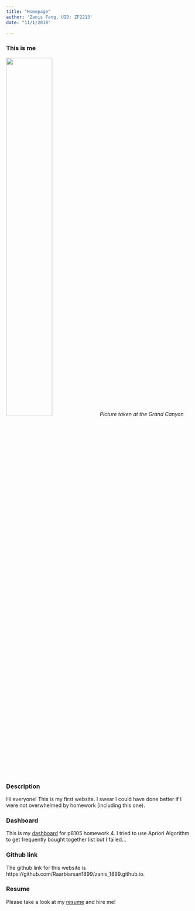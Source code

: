 ```yaml
---
title: "Homepage"
author: 'Zanis Fang, UID: ZF2213'
date: "11/1/2018"

---
```


### This is me
<img src="./image/myself.JPG" style="width:50%">
*Picture taken at the Grand Canyon*

### Description

Hi everyone! This is my first website. I swear I could have done better if I were not overwhelmed by homework (including this one).

### Dashboard

This is my [dashboard](hw4_dashboard.html) for p8105 homework 4.
I tried to use Apriori Algorithm to get frequently bought together list but I failed...

### Github link

The github link for this website is https://github.com/Raarbiarsan1899/zanis_1899.github.io. 

### Resume

Please take a look at my [resume](resume.html) and hire me!

